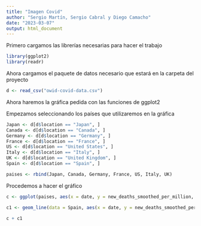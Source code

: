 ```yaml
---
title: "Imagen Covid"
author: "Sergio Martín, Sergio Cabral y Diego Camacho"
date: "2023-03-07"
output: html_document
---
```


Primero cargamos las librerías necesarias para hacer el trabajo
```r
library(ggplot2)
library(readr)
```

Ahora cargamos el paquete de datos necesario que estará en la carpeta del proyecto
```r
d <- read_csv("owid-covid-data.csv")
```

Ahora haremos la gráfica pedida con las funciones de ggplot2

Empezamos seleccionando los países que utilizaremos en la gráfica
```r
Japan <- d[d$location == "Japan", ]
Canada <- d[d$location == "Canada", ]
Germany <- d[d$location == "Germany", ]
France <- d[d$location == "France", ]
US <- d[d$location == "United States", ]
Italy <- d[d$location == "Italy", ]
UK <- d[d$location == "United Kingdom", ]
Spain <- d[d$location == "Spain", ]

paises <- rbind(Japan, Canada, Germany, France, US, Italy, UK)
```

Procedemos a hacer el gráfico
```r
c <- ggplot(paises, aes(x = date, y = new_deaths_smoothed_per_million, group = location, color = location)) + geom_line()

c1 <- geom_line(data = Spain, aes(x = date, y = new_deaths_smoothed_per_million), color = 'black', size = 1.3)

c + c1
```

